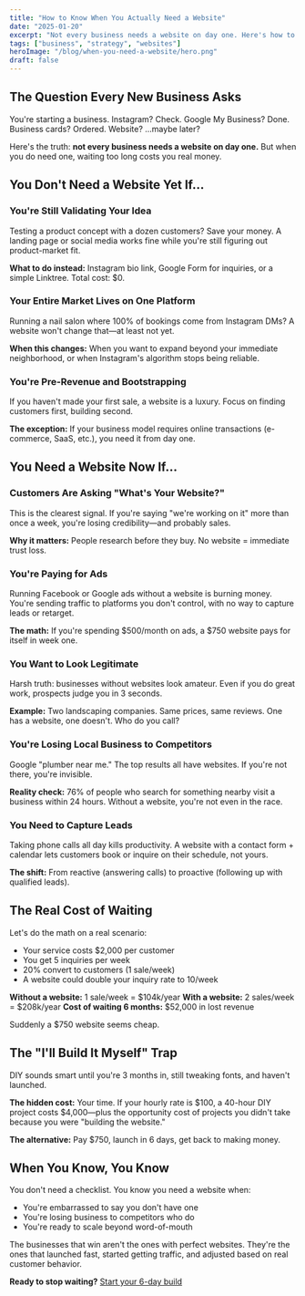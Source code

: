 ```yaml
---
title: "How to Know When You Actually Need a Website"
date: "2025-01-20"
excerpt: "Not every business needs a website on day one. Here's how to know when it's time to build one—and when you can wait."
tags: ["business", "strategy", "websites"]
heroImage: "/blog/when-you-need-a-website/hero.png"
draft: false
---
```


## The Question Every New Business Asks

You're starting a business. Instagram? Check. Google My Business? Done. Business cards? Ordered. Website? ...maybe later?

Here's the truth: **not every business needs a website on day one.** But when you do need one, waiting too long costs you real money.

## You Don't Need a Website Yet If...

### You're Still Validating Your Idea

Testing a product concept with a dozen customers? Save your money. A landing page or social media works fine while you're still figuring out product-market fit.

**What to do instead:** Instagram bio link, Google Form for inquiries, or a simple Linktree. Total cost: $0.

### Your Entire Market Lives on One Platform

Running a nail salon where 100% of bookings come from Instagram DMs? A website won't change that—at least not yet.

**When this changes:** When you want to expand beyond your immediate neighborhood, or when Instagram's algorithm stops being reliable.

### You're Pre-Revenue and Bootstrapping

If you haven't made your first sale, a website is a luxury. Focus on finding customers first, building second.

**The exception:** If your business model requires online transactions (e-commerce, SaaS, etc.), you need it from day one.

## You Need a Website Now If...

### Customers Are Asking "What's Your Website?"

This is the clearest signal. If you're saying "we're working on it" more than once a week, you're losing credibility—and probably sales.

**Why it matters:** People research before they buy. No website = immediate trust loss.

### You're Paying for Ads

Running Facebook or Google ads without a website is burning money. You're sending traffic to platforms you don't control, with no way to capture leads or retarget.

**The math:** If you're spending $500/month on ads, a $750 website pays for itself in week one.

### You Want to Look Legitimate

Harsh truth: businesses without websites look amateur. Even if you do great work, prospects judge you in 3 seconds.

**Example:** Two landscaping companies. Same prices, same reviews. One has a website, one doesn't. Who do you call?

### You're Losing Local Business to Competitors

Google "plumber near me." The top results all have websites. If you're not there, you're invisible.

**Reality check:** 76% of people who search for something nearby visit a business within 24 hours. Without a website, you're not even in the race.

### You Need to Capture Leads

Taking phone calls all day kills productivity. A website with a contact form + calendar lets customers book or inquire on their schedule, not yours.

**The shift:** From reactive (answering calls) to proactive (following up with qualified leads).

## The Real Cost of Waiting

Let's do the math on a real scenario:

- Your service costs $2,000 per customer
- You get 5 inquiries per week
- 20% convert to customers (1 sale/week)
- A website could double your inquiry rate to 10/week

**Without a website:** 1 sale/week = $104k/year
**With a website:** 2 sales/week = $208k/year
**Cost of waiting 6 months:** $52,000 in lost revenue

Suddenly a $750 website seems cheap.

## The "I'll Build It Myself" Trap

DIY sounds smart until you're 3 months in, still tweaking fonts, and haven't launched.

**The hidden cost:** Your time. If your hourly rate is $100, a 40-hour DIY project costs $4,000—plus the opportunity cost of projects you didn't take because you were "building the website."

**The alternative:** Pay $750, launch in 6 days, get back to making money.

## When You Know, You Know

You don't need a checklist. You know you need a website when:

- You're embarrassed to say you don't have one
- You're losing business to competitors who do
- You're ready to scale beyond word-of-mouth

The businesses that win aren't the ones with perfect websites. They're the ones that launched fast, started getting traffic, and adjusted based on real customer behavior.

**Ready to stop waiting?** [Start your 6-day build](/)